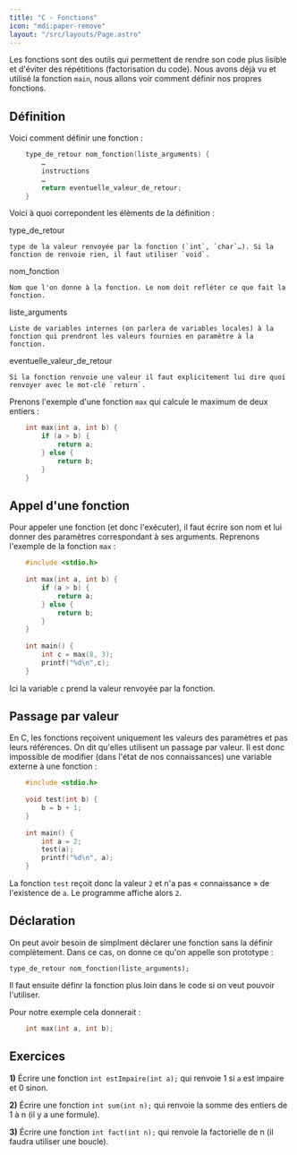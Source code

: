 ```yaml
---
title: "C - Fonctions"
icon: "mdi:paper-remove"
layout: "/src/layouts/Page.astro"
---
```


Les fonctions sont des outils qui permettent de rendre son code plus lisible
et d'éviter des répétitions (factorisation du code). Nous avons déjà vu et
utilisé la fonction `main`, nous allons voir comment définir nos propres
fonctions.

## Définition

Voici comment définir une fonction :

```c
    type_de_retour nom_fonction(liste_arguments) {
    	…
    	instructions
    	…
    	return eventuelle_valeur_de_retour;
    }
```

Voici à quoi correpondent les élèments de la définition :

type_de_retour

    type de la valeur renvoyée par la fonction (`int`, `char`…). Si la fonction de renvoie rien, il faut utiliser `void`.
  
nom_fonction

    Nom que l'on donne à la fonction. Le nom doit refléter ce que fait la fonction.
  
liste_arguments

    Liste de variables internes (on parlera de variables locales) à la fonction qui prendront les valeurs fournies en paramètre à la fonction.
  
eventuelle_valeur_de_retour

    Si la fonction renvoie une valeur il faut explicitement lui dire quoi renvoyer avec le mot-clé `return`.

Prenons l'exemple d'une fonction `max` qui calcule le maximum de deux entiers
:

```c    
    int max(int a, int b) {
    	if (a > b) {
    		return a;
    	} else {
    		return b;
    	}
    }
```

## Appel d'une fonction

Pour appeler une fonction (et donc l'exécuter), il faut écrire son nom et lui
donner des paramètres correspondant à ses arguments. Reprenons l'exemple de la
fonction `max` :

```c
    #include <stdio.h>
    
    int max(int a, int b) {
    	if (a > b) {
    		return a;
    	} else {
    		return b;
    	}
    }
    
    int main() {
    	int c = max(8, 3);
    	printf("%d\n",c);
    }
```

Ici la variable `c` prend la valeur renvoyée par la fonction.

## Passage par valeur

En C, les fonctions reçoivent uniquement les valeurs des paramètres et pas
leurs références. On dit qu'elles utilisent un passage par valeur. Il est donc
impossible de modifier (dans l'état de nos connaissances) une variable externe
à une fonction :

```c
    #include <stdio.h>
    
    void test(int b) {
    	b = b + 1;
    }
    
    int main() {
    	int a = 2;
    	test(a);
    	printf("%d\n", a);
    }
```

La fonction `test` reçoit donc la valeur `2` et n'a pas « connaissance » de
l'existence de `a`. Le programme affiche alors `2`.

## Déclaration

On peut avoir besoin de simplment déclarer une fonction sans la définir
complètement. Dans ce cas, on donne ce qu'on appelle son prototype :

    
    
    type_de_retour nom_fonction(liste_arguments);

Il faut ensuite définr la fonction plus loin dans le code si on veut pouvoir
l'utiliser.

Pour notre exemple cela donnerait :

```c
    int max(int a, int b);
```

## Exercices

**1)** Écrire une fonction `int estImpaire(int a);` qui renvoie 1 si `a` est
impaire et 0 sinon.

**2)** Écrire une fonction `int sum(int n);` qui renvoie la somme des entiers
de 1 à n (il y a une formule).

**3)** Écrire une fonction `int fact(int n);` qui renvoie la factorielle de n
(il faudra utiliser une boucle).